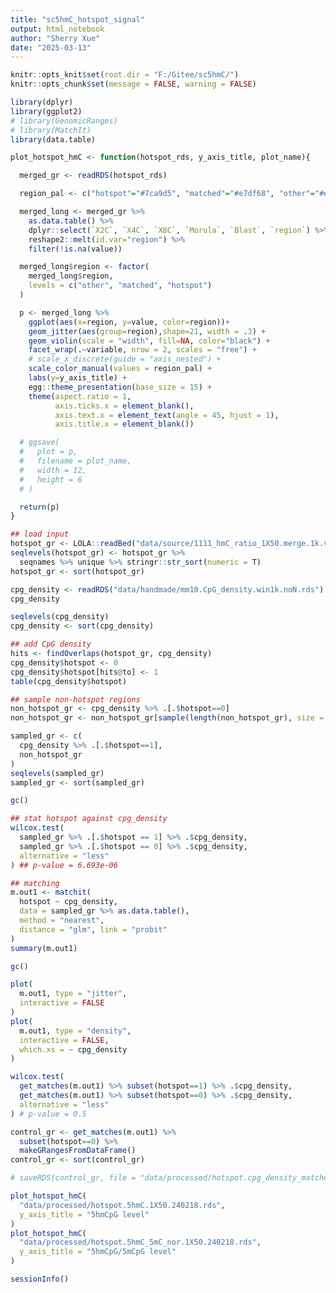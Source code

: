 ```yaml
---
title: "sc5hmC_hotspot_signal"
output: html_notebook
author: "Sherry Xue"
date: "2025-03-13"
---
```


```r
knitr::opts_knit$set(root.dir = "F:/Gitee/sc5hmC/")
knitr::opts_chunk$set(message = FALSE, warning = FALSE)

library(dplyr)
library(ggplot2)
# library(GenomicRanges)
# library(MatchIt)
library(data.table)
```

```r
plot_hotspot_hmC <- function(hotspot_rds, y_axis_title, plot_name){

  merged_gr <- readRDS(hotspot_rds)

  region_pal <- c("hotspot"="#7ca9d5", "matched"="#e7df68", "other"="#e5545b")

  merged_long <- merged_gr %>%
    as.data.table() %>%
    dplyr::select(`X2C`, `X4C`, `X8C`, `Morula`, `Blast`, `region`) %>%
    reshape2::melt(id.var="region") %>%
    filter(!is.na(value))

  merged_long$region <- factor(
    merged_long$region,
    levels = c("other", "matched", "hotspot")
  )

  p <- merged_long %>%
    ggplot(aes(x=region, y=value, color=region))+
    geom_jitter(aes(group=region),shape=21, width = .3) +
    geom_violin(scale = "width", fill=NA, color="black") +
    facet_wrap(.~variable, nrow = 2, scales = "free") +
    # scale_x_discrete(guide = "axis_nested") +
    scale_color_manual(values = region_pal) +
    labs(y=y_axis_title) +
    egg::theme_presentation(base_size = 15) +
    theme(aspect.ratio = 1,
          axis.ticks.x = element_blank(),
          axis.text.x = element_text(angle = 45, hjust = 1),
          axis.title.x = element_blank())

  # ggsave(
  #   plot = p,
  #   filename = plot_name,
  #   width = 12,
  #   height = 6
  # )

  return(p)
}
```

```r
## load input
hotspot_gr <- LOLA::readBed("data/source/1111_hmC_ratio_1X50.merge.1k.v5s4.hotspot.bed")
seqlevels(hotspot_gr) <- hotspot_gr %>%
  seqnames %>% unique %>% stringr::str_sort(numeric = T)
hotspot_gr <- sort(hotspot_gr)

cpg_density <- readRDS("data/handmade/mm10.CpG_density.win1k.noN.rds")
cpg_density

seqlevels(cpg_density)
cpg_density <- sort(cpg_density)

## add CpG density
hits <- findOverlaps(hotspot_gr, cpg_density)
cpg_density$hotspot <- 0
cpg_density$hotspot[hits@to] <- 1
table(cpg_density$hotspot)

## sample non-hotspot regions
non_hotspot_gr <- cpg_density %>% .[.$hotspot==0]
non_hotspot_gr <- non_hotspot_gr[sample(length(non_hotspot_gr), size = 5e4)]

sampled_gr <- c(
  cpg_density %>% .[.$hotspot==1],
  non_hotspot_gr
)
seqlevels(sampled_gr)
sampled_gr <- sort(sampled_gr)

gc()

## stat hotspot against cpg_density
wilcox.test(
  sampled_gr %>% .[.$hotspot == 1] %>% .$cpg_density,
  sampled_gr %>% .[.$hotspot == 0] %>% .$cpg_density,
  alternative = "less"
) ## p-value = 6.693e-06

## matching
m.out1 <- matchit(
  hotspot ~ cpg_density,
  data = sampled_gr %>% as.data.table(),
  method = "nearest",
  distance = "glm", link = "probit"
)
summary(m.out1)

gc()

plot(
  m.out1, type = "jitter",
  interactive = FALSE
)
plot(
  m.out1, type = "density",
  interactive = FALSE,
  which.xs = ~ cpg_density
)

wilcox.test(
  get_matches(m.out1) %>% subset(hotspot==1) %>% .$cpg_density,
  get_matches(m.out1) %>% subset(hotspot==0) %>% .$cpg_density,
  alternative = "less"
) # p-value = 0.5

control_gr <- get_matches(m.out1) %>%
  subset(hotspot==0) %>%
  makeGRangesFromDataFrame()
control_gr <- sort(control_gr)

# saveRDS(control_gr, file = "data/processed/hotspot.cpg_density_matched.rds")
```


```r
plot_hotspot_hmC(
  "data/processed/hotspot.5hmC.1X50.240218.rds",
  y_axis_title = "5hmCpG level"
)
plot_hotspot_hmC(
  "data/processed/hotspot.5hmC_5mC_nor.1X50.240218.rds",
  y_axis_title = "5hmCpG/5mCpG level"
)
```

```r
sessionInfo()
```

